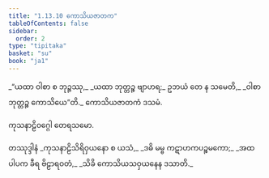 ```yaml
---
title: "1.13.10 ကောသိယဇာတက"
tableOfContents: false
sidebar:
  order: 2
type: "tipitaka"
basket: "su"
book: "ja1"
---
```



<DynamicBreadcrumb />

<Division number="130" book="ja1">

<Paragraph number="287" type="verses" book="ja1">
_“ယထာ ဝါစာ စ ဘုဉ္ဇဿု,_  
_ယထာ ဘုတ္တဉ္စ ဗျာဟရ;_  
ဥဘယံ တေ န သမေတိ,_  
_ဝါစာ ဘုတ္တဉ္စ ကောသိယေ”တိ._  


</Paragraph>
</Division>

<Paragraph number="288" type="center" book="ja1">
ကောသိယဇာတကံ ဒသမံ.

  
ကုသနာဠိဝဂ္ဂေါ တေရသမော.



</Paragraph>

<Paragraph number="289" type="center" book="ja1">
တဿုဒ္ဒါနံ


</Paragraph>

<Paragraph number="290" type="verses" book="ja1">
_ကုသနာဠိသိရိဝှယနော စ ယသံ,_  
_ဒဓိ မမ္ဗ ကဋာဟကပဉ္စမကော;_  
_အထ ပါပက ခီရ ဗိဠာရဝတံ,_  
_သိခိ ကောသိယသဝှယနေန ဒသာတိ._
</Paragraph>